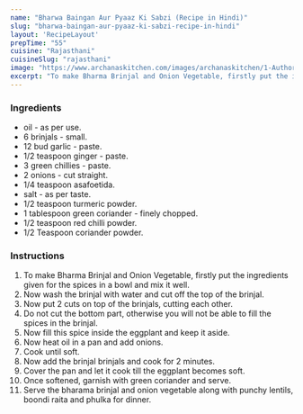 ---
name: "Bharwa Baingan Aur Pyaaz Ki Sabzi (Recipe in Hindi)"
slug: "bharwa-baingan-aur-pyaaz-ki-sabzi-recipe-in-hindi"
layout: 'RecipeLayout'
prepTime: "55"
cuisine: "Rajasthani"
cuisineSlug: "rajasthani"
image: "https://www.archanaskitchen.com/images/archanaskitchen/1-Author/Pooja_Thakur/Bharma_Baingan_Aur_Pyaaz_Ki_Sabzi.jpg"
excerpt: "To make Bharma Brinjal and Onion Vegetable, firstly put the ingredients given for the spices in a bowl and mix it well"
---

### Ingredients

-  oil - as per use.
- 6 brinjals - small.
-  12 bud garlic - paste.
-  1/2 teaspoon ginger - paste.
-  3 green chillies - paste.
-  2 onions - cut straight.
-  1/4 teaspoon asafoetida.
-  salt - as per taste.
-  1/2 teaspoon turmeric powder.
-  1 tablespoon green coriander - finely chopped.
-  1/2 teaspoon red chilli powder.
-  1/2 Teaspoon coriander powder.

### Instructions

1. To make Bharma Brinjal and Onion Vegetable, firstly put the ingredients given for the spices in a bowl and mix it well.
1. Now wash the brinjal with water and cut off the top of the brinjal.
1. Now put 2 cuts on top of the brinjals, cutting each other.
1. Do not cut the bottom part, otherwise you will not be able to fill the spices in the brinjal.
1. Now fill this spice inside the eggplant and keep it aside.
1. Now heat oil in a pan and add onions.
1. Cook until soft.
1. Now add the brinjal brinjals and cook for 2 minutes.
1. Cover the pan and let it cook till the eggplant becomes soft.
1. Once softened, garnish with green coriander and serve.
1. Serve the bharama brinjal and onion vegetable along with punchy lentils, boondi raita and phulka for dinner.
